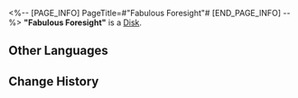 <%-- [PAGE_INFO]
PageTitle=#"Fabulous Foresight"#
[END_PAGE_INFO] --%>
{{Item Infobox
|id          = 210210
|image       = Item Fabulous Foresight.png
|type        = Disk
|invCategory = Valuables
|rarity      = 3
|effect      = A record that can be played on the Express' phonograph. It might be a chance acquisition or a gift from someone else. All sorts of memories surge up when the music plays &mdash; the smiles, encounters, touches, and the excitement of battle. Maybe that is why people still collect records even as society rapidly advances.<br />The current record contains the track "Fabulous Foresight."
|description = <br />''Though everything may change in a flash, my strategies can keep things under control.''
}}
'''"Fabulous Foresight"''' is a [[Disk]].

==Other Languages==
{{Other Languages
|en   = "Fabulous Foresight"
|zhs  = 《折冲妙算》
|zht  = 〈折衝妙算〉
|ja   = 『折衝妙算』
|ko   = ≪제압 묘책≫
|es   = Presciencia preternatural
|fr   = « Fabulous Foresight »
|ru   = Fabulous Foresight
|th   = "Fabulous Foresight"
|vi   = "Kế Khắc Chế"
|de   = „Fabelhafter Weitblick“
|id   = "Fabulous Foresight"
|pt   = "Fabulous Foresight"
}}

==Change History==
{{Change History|2.0}}